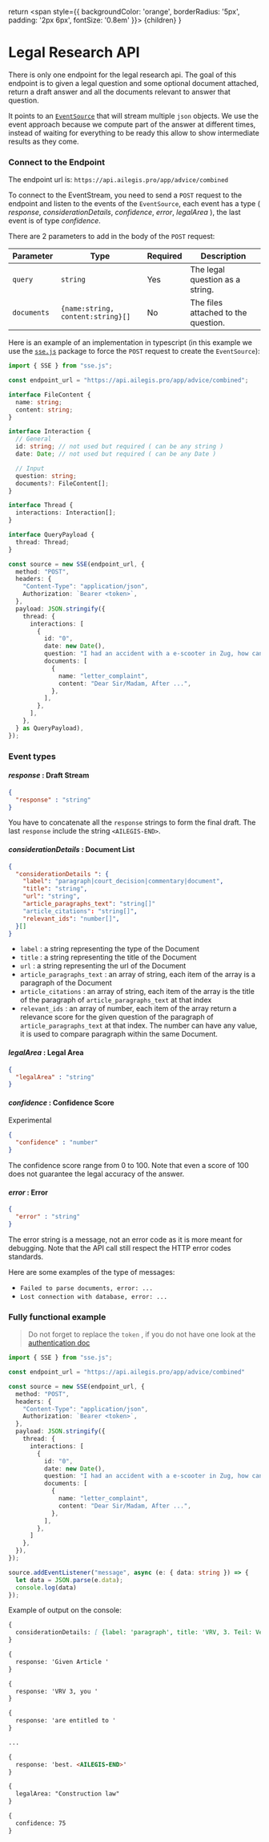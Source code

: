
  return <span style={{
    backgroundColor: 'orange',
    borderRadius: '5px',
    padding: '2px 6px',
    fontSize: '0.8em'
  }}>
    {children}
  </span>
}


# Legal Research API

There is only one endpoint for the legal research api. The goal of this endpoint is to given a legal question and some optional document attached, return a draft answer and all the documents relevant to answer that question.

It points to an [`EventSource`](https://developer.mozilla.org/fr/docs/Web/API/EventSource) that will stream multiple `json` objects.
We use the event approach because we compute part of the answer at different times, instead of waiting for everything to be ready this allow to show intermediate results as they come.

### Connect to the Endpoint

The endpoint url is: `https://api.ailegis.pro/app/advice/combined`

To connect to the EventStream, you need to send a `POST` request to the endpoint and listen to the events of the `EventSource`, each event has a type ( *response*, *considerationDetails*, *confidence*, *error*, *legalArea* ), the last event is of type *confidence*.

There are 2 parameters to add in the body of the `POST` request: 

| Parameter   | Type              | Required | Description   |
|-------------|-------------------|----------|---------------|
| `query`     | `string`          | Yes      | The legal question as a string.    |
| `documents` | `{name:string, content:string}[]`           | No       | The files attached to the question. |

Here is an example of an implementation in typescript (in this example we use the [`sse.js`](https://github.com/mpetazzoni/sse.js?files=1) package to force the `POST` request to create the `EventSource`):

```ts copy
import { SSE } from "sse.js";

const endpoint_url = "https://api.ailegis.pro/app/advice/combined";

interface FileContent {
  name: string;
  content: string;
}

interface Interaction {
  // General
  id: string; // not used but required ( can be any string )
  date: Date; // not used but required ( can be any Date )

  // Input
  question: string;
  documents?: FileContent[];
}

interface Thread {
  interactions: Interaction[];
}

interface QueryPayload {
  thread: Thread;
}

const source = new SSE(endpoint_url, {
  method: "POST",
  headers: {
    "Content-Type": "application/json",
    Authorization: `Bearer <token>`,
  },
  payload: JSON.stringify({
    thread: {
      interactions: [
        {
          id: "0",
          date: new Date(),
          question: "I had an accident with a e-scooter in Zug, how can I reply to this letter ?",
          documents: [
            {
              name: "letter_complaint",
              content: "Dear Sir/Madam, After ...",
            },
          ],
        },
      ],
    },
  } as QueryPayload),
});
```

### Event types

#### *response* : Draft Stream
```json
{
  "response" : "string"
} 
```
You have to concatenate all the `response` strings to form the final draft. 
The last `response` include the string `<AILEGIS-END>`.

#### *considerationDetails* : Document List
```json
{
  "considerationDetails ": {
    "label": "paragraph|court_decision|commentary|document",
    "title": "string",
    "url": "string",
    "article_paragraphs_text": "string[]"
    "article_citations": "string[]",
    "relevant_ids": "number[]",
  }[]
}
```

- `label` : a string representing the type of the Document
- `title` : a string representing the title of the Document
- `url` : a string representing the url of the Document
- `article_paragraphs_text` : an array of string, each item of the array is a paragraph of the Document
- `article_citations` : an array of string, each item of the array is the title of the paragraph of `article_paragraphs_text` at that index
- `relevant_ids` : an array of number, each item of the array return a relevance score for the given question of the paragraph of `article_paragraphs_text` at that index. The number can have any value, it is used to compare paragraph within the same Document.

#### *legalArea* : Legal Area
```json
{
  "legalArea" : "string"
} 
```

#### *confidence* : Confidence Score 
<Badge>Experimental</Badge>
```json
{
  "confidence" : "number"
} 
```
The confidence score range from 0 to 100. Note that even a score of 100 does not guarantee the legal accuracy of the answer.

#### *error* : Error
```json
{
  "error" : "string"
} 
```
The error string is a message, not an error code as it is more meant for debugging. Note that the API call still respect the HTTP error codes standards.

Here are some examples of the type of messages: 
- `Failed to parse documents, error: ...`
- `Lost connection with database, error: ...`

### Fully functional example

> Do not forget to replace the `token` , if you do not have one look at the [authentication doc](/authentication)

```ts filename="example.ts" copy
import { SSE } from "sse.js";

const endpoint_url = "https://api.ailegis.pro/app/advice/combined"

const source = new SSE(endpoint_url, {
  method: "POST",
  headers: {
    "Content-Type": "application/json",
    Authorization: `Bearer <token>`,
  },
  payload: JSON.stringify({
    thread: {
      interactions: [
        {
          id: "0",
          date: new Date(),
          question: "I had an accident with a e-scooter in Zug, how can I reply to this letter ?",
          documents: [
            {
              name: "letter_complaint",
              content: "Dear Sir/Madam, After ...",
            },
          ],
        },
      ]
    },
  }),
});

source.addEventListener("message", async (e: { data: string }) => {
  let data = JSON.parse(e.data);
  console.log(data)
});
```

Example of output on the console: 
```md copy
{
  considerationDetails: [ {label: 'paragraph', title: 'VRV, 3. Teil: Verhalten bei Unfällen, Sicherung der Unfallstelle', relevant_ids: Array(1), url: 'https://www.fedlex.admin.ch/eli/cc/1962/1364_1409_1420/de#art_54', article_citations: Array(3), …} , ... ]
}

{
  response: 'Given Article '
}

{
  response: 'VRV 3, you '
}

{
  response: 'are entitled to '
}

...

{
  response: 'best. <AILEGIS-END>'
}

{
  legalArea: "Construction law"
}

{
  confidence: 75
}
```

